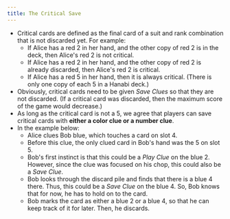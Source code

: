 ```yaml
---
title: The Critical Save
---
```



<BeginnersGuideProgress id="critical-save" />

- Critical cards are defined as the final card of a suit and rank combination that is not discarded yet. For example:
  - If Alice has a red 2 in her hand, and the other copy of red 2 is in the deck, then Alice's red 2 is not critical.
  - If Alice has a red 2 in her hand, and the other copy of red 2 is already discarded, then Alice's red 2 is critical.
  - If Alice has a red 5 in her hand, then it is always critical. (There is only one copy of each 5 in a Hanabi deck.)
- Obviously, critical cards need to be given _Save Clues_ so that they are not discarded. (If a critical card was discarded, then the maximum score of the game would decrease.)
- As long as the critical card is not a 5, we agree that players can save critical cards with **either a color clue or a number clue**.
- In the example below:
  - Alice clues Bob blue, which touches a card on slot 4.
  - Before this clue, the only clued card in Bob's hand was the 5 on slot 5.
  - Bob's first instinct is that this could be a _Play Clue_ on the blue 2. However, since the clue was focused on his chop, this could also be a _Save Clue_.
  - Bob looks through the discard pile and finds that there is a blue 4 there. Thus, this could be a _Save Clue_ on the blue 4. So, Bob knows that for now, he has to hold on to the card.
  - Bob marks the card as either a blue 2 or a blue 4, so that he can keep track of it for later. Then, he discards.

<CriticalSave />
